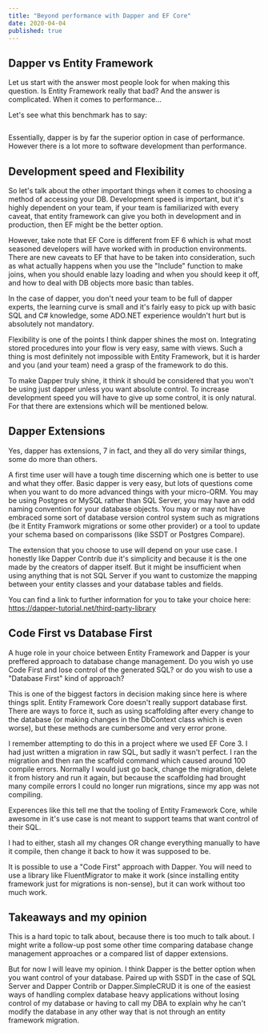```yaml
---
title: "Beyond performance with Dapper and EF Core"
date: 2020-04-04
published: true
---
```


<div>

## Dapper vs Entity Framework

Let us start with the answer most people look for when making this question. Is Entity Framework really that bad? And the answer is complicated. When it comes to performance... 

Let's see what this benchmark has to say:

<a href="https://exceptionnotfound.net/dapper-vs-entity-framework-core-query-performance-benchmarking-2019/">
    <img src="" className="" />
</a>

Essentially, dapper is by far the superior option in case of performance. However there is a lot more to software development than performance.

## Development speed and Flexibility

So let's talk about the other important things when it comes to choosing a method of accessing your DB. Development speed is important, but it's highly dependent on your team, if your team is familiarized with every caveat, that entity framework can give you both in development and in production, then EF might be the better option. 

However, take note that EF Core is different from EF 6 which is what most seasoned developers will have worked with in production environments. There are new caveats to EF that have to be taken into consideration, such as what actually happens when you use the "Include" function to make joins, when you should enable lazy loading and when you should keep it off, and how to deal with DB objects more basic than tables.

In the case of dapper, you don't need your team to be full of dapper experts, the learning curve is small and it's fairly easy to pick up with basic SQL and C# knowledge, some ADO.NET experience wouldn't hurt but is absolutely not mandatory.

Flexibility is one of the points I think dapper shines the most on. Integrating stored procedures into your flow is very easy, same with views. Such a thing is most definitely not impossible with Entity Framework, but it is harder and you (and your team) need a grasp of the framework to do this.

To make Dapper truly shine, it think it should be considered that you won't be using just dapper unless you want absolute control. To increase development speed you will have to give up some control, it is only natural. For that there are extensions which will be mentioned below.

## Dapper Extensions

Yes, dapper has extensions, 7 in fact, and they all do very similar things, some do more than others.

A first time user will have a tough time discerning which one is better to use and what they offer. Basic dapper is very easy, but lots of questions come when you want to do more advanced things with your micro-ORM. You may be using Postgres or MySQL rather than SQL Server, you may have an odd naming convention for your database objects. You may or may not have embraced some sort of database version control system such as migrations (be it Entity Framwork migrations or some other provider) or a tool to update your schema based on comparissons (like SSDT or Postgres Compare).

The extension that you choose to use will depend on your use case. I honestly like Dapper Contrib due it's simplicity and because it is the one made by the creators of dapper itself. But it might be insufficient when using anything that is not SQL Server if you want to customize the mapping between your entity classes and your database tables and fields.

You can find a link to further information for you to take your choice here: <a href="https://dapper-tutorial.net/third-party-library">https://dapper-tutorial.net/third-party-library</a>

## Code First vs Database First

A huge role in your choice between Entity Framework and Dapper is your preffered approach to database change management. Do you wish yo use Code First and lose control of the generated SQL? or do you wish to use a "Database First" kind of approach?

This is one of the biggest factors in decision making since here is where things split. Entity Framework Core doesn't really support database first. There are ways to force it, such as using scaffolding after every change to the database (or making changes in the DbContext class which is even worse), but these methods are cumbersome and very error prone.

I remember attempting to do this in a project where we used EF Core 3. I had just written a migration in raw SQL, but sadly it wasn't perfect. I ran the migration and then ran the scaffold command which caused around 100 compile errors. Normally I would just go back, change the migration, delete it from history and run it again, but because the scaffolding had brought many compile errors I could no longer run migrations, since my app was not compiling.

Experences like this tell me that the tooling of Entity Framework Core, while awesome in it's use case is not meant to support teams that want control of their SQL.

I had to either, stash all my changes OR change everything manually to have it compile, then change it back to how it was supposed to be.

It is possible to use a "Code First" approach with Dapper. You will need to use a library like FluentMigrator to make it work (since installing entity framework just for migrations is non-sense), but it can work without too much work.

## Takeaways and my opinion

This is a hard topic to talk about, because there is too much to talk about. I might write a follow-up post some other time comparing database change management approaches or a compared list of dapper extensions.

But for now I will leave my opinion. I think Dapper is the better option when you want control of your database. Paired up with SSDT in the case of SQL Server and Dapper Contrib or Dapper.SimpleCRUD it is one of the easiest ways of handling complex database heavy applications without losing control of my database or having to call my DBA to explain why he can't modify the database in any other way that is not through an entity framework migration.

</div>